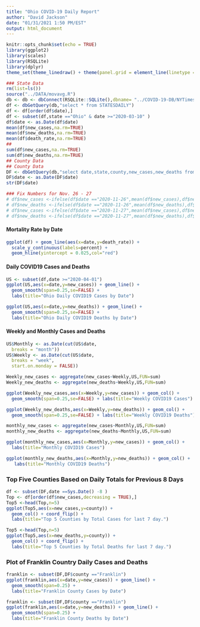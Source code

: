 ```yaml
---
title: "Ohio COVID-19 Daily Report"
author: "David Jackson"
date: "01/31/2021 1:50 PM/EST"
output: html_document
---
```


```r
knitr::opts_chunk$set(echo = TRUE)
library(ggplot2)
library(scales)
library(RSQLite)
library(dplyr)
theme_set(theme_linedraw() + theme(panel.grid = element_line(linetype = 'dashed')))
```

```r
### State Data
rm(list=ls())
source("../DATA/movavg.R")
db <- db <- dbConnect(RSQLite::SQLite(),dbname= "../COVID-19-DB/NYTimes.sqlite3")
df <- dbGetQuery(db,"select * from STATESDAILY")
df <- df[order(df$date),]
df <- subset(df,state =="Ohio" & date >="2020-03-10" )
df$date <- as.Date(df$date)
mean(df$new_cases,na.rm=TRUE)
mean(df$new_deaths,na.rm=TRUE)
mean(df$death_rate,na.rm=TRUE)
##
sum(df$new_cases,na.rm=TRUE)
sum(df$new_deaths,na.rm=TRUE)
## County Data
## County Data
DF <- dbGetQuery(db,"select date,state,county,new_cases,new_deaths from  COUNTYDAILY where state='Ohio'")
DF$date <- as.Date(DF$date)
str(DF$date)
```
```r
### Fix Numbers for Nov. 26 - 27 
# df$new_cases <-ifelse(df$date =="2020-11-26",mean(df$new_cases),df$new_cases)
# df$new_deaths <-ifelse(df$date =="2020-11-26",mean(df$new_deaths),df$new_deaths)
# df$new_cases <-ifelse(df$date =="2020-11-27",mean(df$new_cases),df$new_cases)
# df$new_deaths <-ifelse(df$date =="2020-11-27",mean(df$new_deaths),df$new_deaths)
```

#### Mortality Rate by Date

```r
ggplot(df) + geom_line(aes(x=date,y=death_rate)) +
  scale_y_continuous(labels=percent) +
  geom_hline(yintercept = 0.025,col="red")

```




#### Daily COVID19 Cases and Deaths


```r
US <- subset(df,date >="2020-04-01")
ggplot(US,aes(x=date,y=new_cases)) + geom_line() +
  geom_smooth(span=0.25,se=FALSE) +
  labs(title="Ohio Daily COVID19 Cases by Date")

ggplot(US,aes(x=date,y=new_deaths)) + geom_line() +
  geom_smooth(span=0.25,se=FALSE) +
  labs(title="Ohio Daily COVID19 Deaths by Date")
```

#### Weekly and Monthly Cases and Deaths

```r
US$Monthly <- as.Date(cut(US$date,
  breaks = "month"))
US$Weekly <- as.Date(cut(US$date,
  breaks = "week",
  start.on.monday = FALSE))
```
```r
Weekly_new_cases <- aggregate(new_cases~Weekly,US,FUN=sum)
Weekly_new_deaths <- aggregate(new_deaths~Weekly,US,FUN=sum)

```
```r
ggplot(Weekly_new_cases,aes(x=Weekly,y=new_cases)) + geom_col() +
  geom_smooth(span=0.25,se=FALSE) + labs(title="Weekly COVID19 Cases")

ggplot(Weekly_new_deaths,aes(x=Weekly,y=new_deaths)) + geom_col() +
  geom_smooth(span=0.25,se=FALSE) + labs(title="Weekly COVID19 Deaths")
```
```r
monthly_new_cases <- aggregate(new_cases~Monthly,US,FUN=sum)
monthly_new_deaths <- aggregate(new_deaths~Monthly,US,FUN=sum)
```
```r
ggplot(monthly_new_cases,aes(x=Monthly,y=new_cases)) + geom_col() +
  labs(title="Monthly COVID19 Cases")

ggplot(monthly_new_deaths,aes(x=Monthly,y=new_deaths)) + geom_col() +
   labs(title="Monthly COVID19 Deaths")
```

### Top Five Counties Based on Daily Totals for Previous 8 Days

```r
df <- subset(DF,date ==Sys.Date() -8 )
Top <- df[order(df$new_cases,decreasing = TRUE),]
Top5 <-head(Top,n=5)
ggplot(Top5,aes(x=new_cases,y=county)) +
  geom_col() + coord_flip() +
  labs(title="Top 5 Counties by Total Cases for last 7 day.")

Top5 <-head(Top,n=5)
ggplot(Top5,aes(x=new_deaths,y=county)) +
  geom_col() + coord_flip() +
  labs(title="Top 5 Counties by Total Deaths for last 7 day.")
```

### Plot of Franklin Country Daily Cases and Deaths

```r
franklin <- subset(DF,DF$county =="Franklin")
ggplot(franklin,aes(x=date,y=new_cases)) + geom_line() +
  geom_smooth(span=0.25) +
  labs(title="Franklin County Cases by Date")

franklin <- subset(DF,DF$county =="Franklin")
ggplot(franklin,aes(x=date,y=new_deaths)) + geom_line() +
  geom_smooth(span=0.25) +
  labs(title="Franklin County Deaths by Date")
```